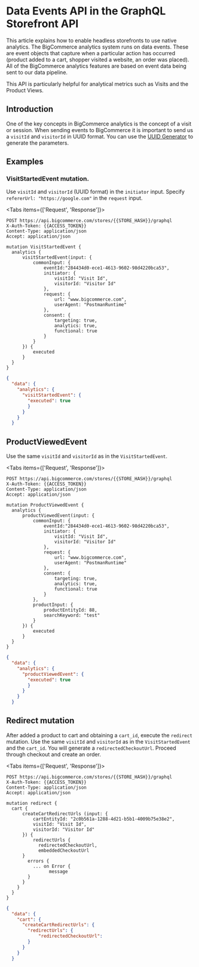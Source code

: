 # Data Events API in the GraphQL Storefront API

This article explains how to enable headless storefronts to use native analytics. The BigCommerce analytics system runs on data events. These are event objects that capture when a particular action has occurred (product added to a cart, shopper visited a website, an order was placed). All of the BigCommerce analytics features are based on event data being sent to our data pipeline.

This API is particularly helpful for analytical metrics such as Visits and the Product Views.

## Introduction

One of the key concepts in BigCommerce analytics is the concept of a visit or session. When sending events to BigCommerce it is important to send us a `visitId` and `visitorId` in UUID format. You can use the [UUID Generator](https://www.uuidgenerator.net/version4) to generate the parameters.

## Examples

### VisitStartedEvent mutation.

Use `visitId` and `visitorId` (UUID format) in the `initiator` input. Specify `refererUrl: "https://google.com"` in the `request` input.

<Tabs items={['Request', 'Response']}>
  <Tab>

  ```http filename="Example query: VisitStartedEvent" showLineNumbers copy
  POST https://api.bigcommerce.com/stores/{{STORE_HASH}}/graphql
  X-Auth-Token: {{ACCESS_TOKEN}}
  Content-Type: application/json
  Accept: application/json

  mutation VisitStartedEvent {
    analytics {
        visitStartedEvent(input: {
            commonInput: {
                eventId:"284434d0-ece1-4613-9602-98d4220bca53",
                initiator: {
                    visitId: "Visit Id",
                    visitorId: "Visitor Id"
                },
                request: {
                    url: "www.bigcommerce.com",
                    userAgent: "PostmanRuntime"
                },
                consent: {
                    targeting: true,
                    analytics: true,
                    functional: true
                }
            }
        }) {
            executed
        }
    }
}
  ```
  </Tab>
  <Tab>

  ```json filename="Example query: Get data layer enabled flag" showLineNumbers copy
  {
    "data": {
      "analytics": {
        "visitStartedEvent": {
          "executed": true
          }
        }
      }
    }
  ```
  </Tab>
</Tabs>


## ProductViewedEvent

Use the same `visitId` and `visitorId` as in the `VisitStartedEvent`.

<Tabs items={['Request', 'Response']}>
  <Tab>

  ```http filename="Example query: ProductViewedEvent" showLineNumbers copy
  POST https://api.bigcommerce.com/stores/{{STORE_HASH}}/graphql
  X-Auth-Token: {{ACCESS_TOKEN}}
  Content-Type: application/json
  Accept: application/json

  mutation ProductViewedEvent {
    analytics {
        productViewedEvent(input: {
            commonInput: {
                eventId:"284434d0-ece1-4613-9602-98d4220bca53",
                initiator: {
                    visitId: "Visit Id",
                    visitorId: "Visitor Id"
                },
                request: {
                    url: "www.bigcommerce.com",
                    userAgent: "PostmanRuntime"
                },
                consent: {
                    targeting: true,
                    analytics: true,
                    functional: true
                }
            },
            productInput: {
                productEntityId: 88,
                searchKeyword: "test"
            }
        }) {
            executed
        }
    }
}
  ```
  </Tab>
  <Tab>

  ```json filename="Example query: ProductViewedEvent" showLineNumbers copy
  {
    "data": {
      "analytics": {
        "productViewedEvent": {
          "executed": true
          }
        }
      }
    }
  ```
  </Tab>
</Tabs>

## Redirect mutation

After added a product to cart and obtaining a `cart_id`, execute the `redirect` mutation. Use the same `visitId` and `visitorId` as in the `VisitStartedEvent` and the `cart_id`. You will generate a `redirectedCheckoutUrl`. Proceed through checkout and create an order.

<Tabs items={['Request', 'Response']}>
  <Tab>

  ```http filename="Example query: Redirect" showLineNumbers copy
  POST https://api.bigcommerce.com/stores/{{STORE_HASH}}/graphql
  X-Auth-Token: {{ACCESS_TOKEN}}
  Content-Type: application/json
  Accept: application/json

  mutation redirect {
    cart {
        createCartRedirectUrls (input: {
            cartEntityId: "2c0b561a-1288-4d21-b5b1-4009b75e38e2",
            visitId: "Visit Id",
            visitorId: "Visitor Id"
        }) {
            redirectUrls {
              redirectedCheckoutUrl,
              embeddedCheckoutUrl
        }
          errors {
            ... on Error {
                  message
          }
        }
      }
    }
}
 ```
  </Tab>
  <Tab>

  ```json filename="Example query: Redirect" showLineNumbers copy
  {
    "data": {
      "cart": {
        "createCartRedirectUrls": {
          "redirectUrls": {
              "redirectedCheckoutUrl": 
          }
        }
      }
    }
  ```
  </Tab>
</Tabs>
